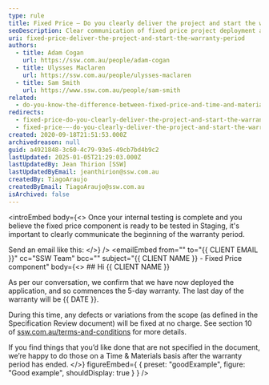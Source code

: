 ```yaml
---
type: rule
title: Fixed Price – Do you clearly deliver the project and start the warranty period?
seoDescription: Clear communication of fixed price project deployment and warranty start
uri: fixed-price-deliver-the-project-and-start-the-warranty-period
authors:
  - title: Adam Cogan
    url: https://ssw.com.au/people/adam-cogan
  - title: Ulysses Maclaren
    url: https://ssw.com.au/people/ulysses-maclaren
  - title: Sam Smith
    url: https://www.ssw.com.au/people/sam-smith
related:
  - do-you-know-the-difference-between-fixed-price-and-time-and-materials-work
redirects:
  - fixed-price-do-you-clearly-deliver-the-project-and-start-the-warranty-period
  - fixed-price-–-do-you-clearly-deliver-the-project-and-start-the-warranty-period
created: 2020-09-18T21:51:53.000Z
archivedreason: null
guid: a4921848-3c60-4c79-93e5-49cb7bd4b9c2
lastUpdated: 2025-01-05T21:29:03.000Z
lastUpdatedBy: Jean Thirion [SSW]
lastUpdatedByEmail: jeanthirion@ssw.com.au
createdBy: TiagoAraujo
createdByEmail: TiagoAraujo@ssw.com.au
isArchived: false
---
```


<introEmbed
  body={<>
Once your internal testing is complete and you believe the fixed price component is ready to be tested in Staging, it's important to clearly communicate the beginning of the warranty period.

Send an email like this:
  </>}
/>
<emailEmbed
  from=""
  to="&#123;&#123; CLIENT EMAIL &#125;&#125;"
  cc="SSW Team"
  bcc=""
  subject="&#123;&#123; CLIENT NAME &#125;&#125; - Fixed Price component"
  body={<>
    ## Hi &#123;&#123; CLIENT NAME &#125;&#125;

As per our conversation, we confirm that we have now deployed the application, and so commences the 5-day warranty. The last day of the warranty will be &#123;&#123; DATE &#125;&#125;.

During this time, any defects or variations from the scope (as defined in the Specification Review document) will be fixed at no charge. See section 10 of [ssw.com.au/terms-and-conditions](https://www.ssw.com.au/terms-and-conditions) for more details.

If you find things that you’d like done that are not specified in the document, we’re happy to do those on a Time & Materials basis after the warranty period has ended.
  </>}
  figureEmbed={ {
    preset: "goodExample",
    figure: "Good example",
    shouldDisplay: true
  } }
/>

